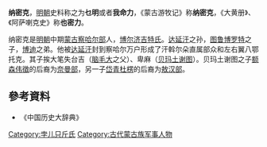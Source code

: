 '''纳密克'''，[[明朝|明朝]]史料称之为'''乜明'''或者'''我命力'''，《蒙古游牧记》称'''纳密克'''，《大黄册》、《阿萨喇克史》称'''也密力'''。

纳密克是[[明朝|明朝]]中期[[蒙古|蒙古]][[察哈尔部|察哈尔部]]人，[[博尔济吉特氏|博尔济吉特氏]]。[[达延汗|达延汗]]之孙，[[图鲁博罗特|图鲁博罗特]]之子，[[博迪|博迪]]之弟。他被[[达延汗|达延汗]]封到察哈尔万户形成了汗斡尔朵直属部众和左右翼八鄂托克。其子挨大笔失台吉（[[脑毛大|脑毛大]]之父）、卑麻（[[贝玛土谢图|贝玛土谢图]]）。贝玛土谢图之子[[额森伟徵|额森伟徵]]的后裔为[[奈曼部|奈曼部]]，另一子[[岱青杜楞|岱青杜楞]]的后裔为[[敖汉部|敖汉部]]。
==參考資料==
* 《中国历史大辞典》

[[Category:孛儿只斤氏|Category:孛儿只斤氏]]
[[Category:古代蒙古族军事人物|Category:古代蒙古族军事人物]]
